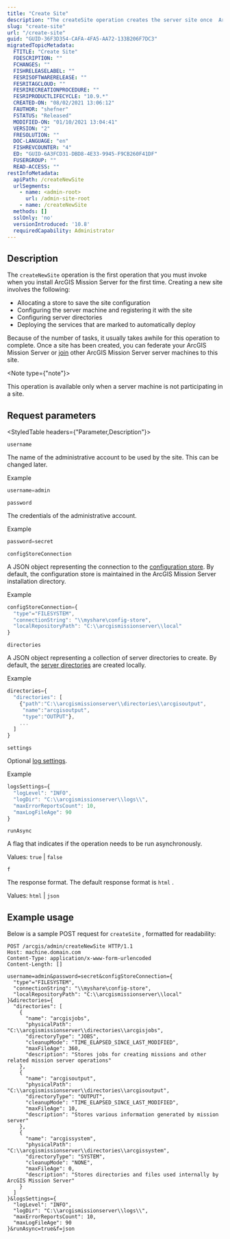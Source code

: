 ```yaml
---
title: "Create Site"
description: "The createSite operation creates the server site once  ArcGIS Mission Server has been installed."
slug: "create-site"
url: "/create-site"
guid: "GUID-36F3D354-CAFA-4FA5-AA72-133B206F7DC3"
migratedTopicMetadata:
  FTITLE: "Create Site"
  FDESCRIPTION: ""
  FCHANGES: ""
  FISHRELEASELABEL: ""
  FESRISOFTWARERELEASE: ""
  FESRITAGCLOUD: ""
  FESRIRECREATIONPROCEDURE: ""
  FESRIPRODUCTLIFECYCLE: "10.9.*"
  CREATED-ON: "08/02/2021 13:06:12"
  FAUTHOR: "shefner"
  FSTATUS: "Released"
  MODIFIED-ON: "01/10/2021 13:04:41"
  VERSION: "2"
  FRESOLUTION: ""
  DOC-LANGUAGE: "en"
  FISHREVCOUNTER: "4"
  ED: "GUID-6A3FCD31-DBD8-4E33-9945-F9CB260F41DF"
  FUSERGROUP: ""
  READ-ACCESS: ""
restInfoMetadata:
  apiPath: /createNewSite
  urlSegments:
    - name: <admin-root>
      url: /admin-site-root
    - name: /createNewSite
  methods: []
  sslOnly: 'no'
  versionIntroduced: '10.8'
  requiredCapability: Administrator
---
```


## Description

The `createNewSite`  operation is the first operation that you must invoke when you install  ArcGIS Mission Server for the first time. Creating a new site involves the following:

-   Allocating a store to save the site configuration
-   Configuring the server machine and registering it with the site
-   Configuring server directories
-   Deploying the services that are marked to automatically deploy

Because of the number of tasks, it usually takes awhile for this operation to complete. Once a site has been created, you can federate your  ArcGIS Mission Server or [join](/join-site) other  ArcGIS Mission Server server machines to this site.

<Note type={"note"}>

This operation is available only when a server machine is not participating in a site.

</Note>

## Request parameters

<StyledTable headers={"Parameter,Description"}>

<StyledTableRow>

<StyledTableCell cellStyle="markdown">

`username` 

</StyledTableCell>

<StyledTableCell cellStyle="markdown">

The name of the administrative account to be used by the site. This can be changed later.

Example

```javascript
username=admin
```

 

</StyledTableCell>

</StyledTableRow>

<StyledTableRow>

<StyledTableCell cellStyle="markdown">

`password` 

</StyledTableCell>

<StyledTableCell cellStyle="markdown">

The credentials of the administrative account.

Example

```javascript
password=secret
```

 

</StyledTableCell>

</StyledTableRow>

<StyledTableRow>

<StyledTableCell cellStyle="markdown">

`configStoreConnection` 

</StyledTableCell>

<StyledTableCell cellStyle="markdown">

A JSON object representing the connection to the [configuration store](/systems-configuration-store). By default, the configuration store is maintained in the  ArcGIS Mission Server installation directory.

Example

```javascript
configStoreConnection={
  "type"="FILESYSTEM",
  "connectionString": "\\myshare\config-store",
  "localRepositoryPath": "C:\\arcgismissionserver\\local"
}
```

 

</StyledTableCell>

</StyledTableRow>

<StyledTableRow>

<StyledTableCell cellStyle="markdown">

`directories` 

</StyledTableCell>

<StyledTableCell cellStyle="markdown">

A JSON object representing a collection of server directories to create. By default, the [server directories](/systems-directories) are created locally.

Example

```javascript
directories={
  "directories": [
    {"path":"C:\\arcgismissionserver\\directories\\arcgisoutput",
     "name":"arcgisoutput",
     "type":"OUTPUT"},
    ...
  ]
}
```

 

</StyledTableCell>

</StyledTableRow>

<StyledTableRow>

<StyledTableCell cellStyle="markdown">

`settings` 

</StyledTableCell>

<StyledTableCell cellStyle="markdown">

Optional [log settings](/logs-log-settings).

Example

```javascript
logsSettings={
  "logLevel": "INFO",
  "logDir": "C:\\arcgismissionserver\\logs\\",
  "maxErrorReportsCount": 10,
  "maxLogFileAge": 90
}
```

 

</StyledTableCell>

</StyledTableRow>

<StyledTableRow>

<StyledTableCell cellStyle="markdown">

`runAsync` 

</StyledTableCell>

<StyledTableCell cellStyle="markdown">

A flag that indicates if the operation needs to be run asynchronously.

Values: `true`  \| `false` 

</StyledTableCell>

</StyledTableRow>

<StyledTableRow>

<StyledTableCell cellStyle="markdown">

`f` 

</StyledTableCell>

<StyledTableCell cellStyle="markdown">

The response format. The default response format is `html` .

Values: `html`  \| `json` 

</StyledTableCell>

</StyledTableRow>

</StyledTable>

## Example usage

Below is a sample POST request for `createSite` , formatted for readability:

```other
POST /arcgis/admin/createNewSite HTTP/1.1
Host: machine.domain.com
Content-Type: application/x-www-form-urlencoded
Content-Length: []

username=admin&password=secret&configStoreConnection={
  "type"="FILESYSTEM",
  "connectionString": "\\myshare\config-store",
  "localRepositoryPath": "C:\\arcgismissionserver\\local"
}&directories={
  "directories": [
    {
      "name": "arcgisjobs",
      "physicalPath": "C:\\arcgismissionserver\\directories\\arcgisjobs",
      "directoryType": "JOBS",
      "cleanupMode": "TIME_ELAPSED_SINCE_LAST_MODIFIED",
      "maxFileAge": 360,
      "description": "Stores jobs for creating missions and other related mission server operations"
    },
    {
      "name": "arcgisoutput",
      "physicalPath": "C:\\arcgismissionserver\\directories\\arcgisoutput",
      "directoryType": "OUTPUT",
      "cleanupMode": "TIME_ELAPSED_SINCE_LAST_MODIFIED",
      "maxFileAge": 10,
      "description": "Stores various information generated by mission server"
    },
    {
      "name": "arcgissystem",
      "physicalPath": "C:\\arcgismissionserver\\directories\\arcgissystem",
      "directoryType": "SYSTEM",
      "cleanupMode": "NONE",
      "maxFileAge": 0,
      "description": "Stores directories and files used internally by ArcGIS Mission Server"
    }
  ]
}&logsSettings={
  "logLevel": "INFO",
  "logDir": "C:\\arcgismissionserver\\logs\\",
  "maxErrorReportsCount": 10,
  "maxLogFileAge": 90
}&runAsync=true&f=json
```

 
